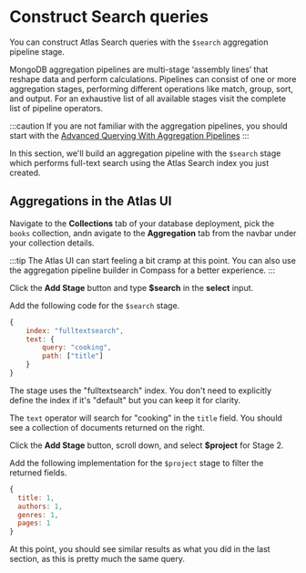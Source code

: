# Construct Search queries

You can construct Atlas Search queries with the `$search` aggregation pipeline stage.

<Link to="https://mongodb.com/docs/manual/core/aggregation-pipeline">MongoDB aggregation pipelines</Link> are multi-stage ‘assembly lines’ that reshape data and perform calculations. Pipelines can consist of one or more aggregation stages, performing different operations like match, group, sort, and output. For an exhaustive list of all available stages visit <Link to="https://mongodb.com/docs/manual/reference/operator/aggregation-pipeline/#std-label-aggregation-pipeline-operator-reference">the complete list of pipeline operators</Link>.

:::caution
If you are not familiar with the aggregation pipelines, you should start with the [Advanced Querying With Aggregation Pipelines](https://mongodb-developer.github.io/aggregation-workshop/)
:::

In this section, we'll build an aggregation pipeline with the `$search` stage which performs full-text search using the Atlas Search index you just created.

## Aggregations in the Atlas UI

Navigate to the **Collections** tab of your database deployment, pick the `books` collection, andn avigate to the **Aggregation** tab from the navbar under your collection details.

<Screenshot alt="Aggregations tab highlighted on the collection details page" src="img/screenshots/3-aggregations/1-search-stage/1-aggregation-tab.png" url="https://cloud.mongodb.com" />

:::tip
The Atlas UI can start feeling a bit cramp at this point. You can also use the aggregation pipeline builder in <Link to="https://www.mongodb.com/products/tools/compass">Compass</Link> for a better experience.
:::

Click the **Add Stage** button and type **$search** in the **select** input.

<Screenshot alt="Stage 1 of the pipeline with the $search stage selected" src="img/screenshots/3-aggregations/1-search-stage/2-search-stage.png" url="https://cloud.mongodb.com" />

Add the following code for the `$search` stage.

```js
{
    index: "fulltextsearch",
    text: {
        query: "cooking",
        path: ["title"]
    }
}
```

The stage uses the "fulltextsearch" index. You don't need to explicitly define the index if it's "default" but you can keep it for clarity.

The `text` operator will search for "cooking" in the `title` field. You should see a collection of documents returned on the right.

Click the **Add Stage** button, scroll down, and select **$project** for Stage 2.

<Screenshot alt="Stage 2 of the pipeline with the $project stage selected" src="img/screenshots/3-aggregations/1-search-stage/3-project-stage.png" url="https://cloud.mongodb.com" />

Add the following implementation for the `$project` stage to filter the returned fields.

```js
{
  title: 1,
  authors: 1,
  genres: 1,
  pages: 1
}
```

At this point, you should see similar results as what you did in the last section, as this is pretty much the same query.